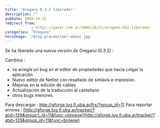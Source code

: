 ```yaml
---
title: 'Oregano 0.3.2 liberado!'
description: ""
pubDate: 2004-10-12
redirect_from: 
            - https://gazer.com.ar/2004/10/11/oregano-032-liberado/
categories: "Oregano"
heroImage: '/blog-placeholder-about.jpg'
---
```

Se ha liberado una nueva versión de Oregano (0.3.2) :

Cambios :

- se arregla un bug en el editor de propiedades que hacía colgar la aplicación
- Nuevo editor de Netlist con resaltado de sintáxis e impresión.
- Mejoras en la edición de cables
- Actualización de la traducción al castellano
- otros bugs menores.

Para descargar : http://gforge.lug.fi.uba.ar/frs/?group_id=11 
Para reportar errores : [http://gforge.lug.fi.uba.ar/tracker/?atid=129&group;\_id=11&func;=browse](http://gforge.lug.fi.uba.ar/tracker/?atid=129&group_id=11&func=browse)
